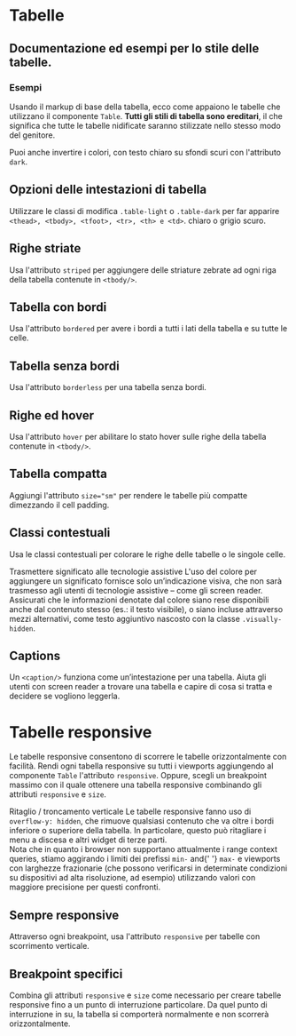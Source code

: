 
<Meta title='Documentazione/Organizzare i contenuti/Tabelle' of={Table} />

# Tabelle

## Documentazione ed esempi per lo stile delle tabelle.

### Esempi

Usando il markup di base della tabella, ecco come appaiono le tabelle che utilizzano il componente `Table`. **Tutti gli stili di tabella sono ereditari**, il che significa che tutte le tabelle nidificate saranno stilizzate nello stesso modo del genitore.

<Canvas>
  <Story id='componenti-tables--table-base' />
</Canvas>

Puoi anche invertire i colori, con testo chiaro su sfondi scuri con l'attributo `dark`.

<Canvas>
  <Story id='componenti-tables--table-dark' />
</Canvas>

## Opzioni delle intestazioni di tabella

Utilizzare le classi di modifica `.table-light` o `.table-dark` per far apparire `<thead>, <tbody>, <tfoot>, <tr>, <th> e <td>`. chiaro o grigio scuro.

<Canvas>
  <Story id='componenti-tables--table-thead' />
</Canvas>

## Righe striate

Usa l'attributo `striped` per aggiungere delle striature zebrate ad ogni riga della tabella contenute in `<tbody/>`.

<Canvas>
  <Story id='componenti-tables--table-striped' />
</Canvas>

## Tabella con bordi

Usa l'attributo `bordered` per avere i bordi a tutti i lati della tabella e su tutte le celle.

<Canvas>
  <Story id='componenti-tables--table-bordered' />
</Canvas>

## Tabella senza bordi

Usa l'attributo `borderless` per una tabella senza bordi.

<Canvas>
  <Story id='componenti-tables--table-borderless' />
</Canvas>

## Righe ed hover

Usa l'attributo `hover` per abilitare lo stato hover sulle righe della tabella contenute in `<tbody/>`.

<Canvas>
  <Story id='componenti-tables--table-hover' />
</Canvas>

## Tabella compatta

Aggiungi l'attributo `size="sm"` per rendere le tabelle più compatte dimezzando il cell padding.

<Canvas>
  <Story id='componenti-tables--table-compact' />
</Canvas>

## Classi contestuali

Usa le classi contestuali per colorare le righe delle tabelle o le singole celle.

<Canvas>
  <Story id='componenti-tables--table-contextual' />
</Canvas>

<div className='docs'>
  <Callout color='success'>
    <CalloutTitle>
      <span className='text'>
        Trasmettere significato alle tecnologie assistive
      </span>
    </CalloutTitle>
    <CalloutText>
      L'uso del colore per aggiungere un significato fornisce solo
      un’indicazione visiva, che non sarà trasmesso agli utenti di tecnologie
      assistive – come gli screen reader. Assicurati che le informazioni
      denotate dal colore siano rese disponibili anche dal contenuto stesso
      (es.: il testo visibile), o siano incluse attraverso mezzi alternativi,
      come testo aggiuntivo nascosto con la classe
      <code>.visually-hidden</code>.
    </CalloutText>
  </Callout>
</div>

## Captions

Un `<caption/>` funziona come un’intestazione per una tabella. Aiuta gli utenti con screen reader a trovare una tabella e capire di cosa si tratta e decidere se vogliono leggerla.

<Canvas>
  <Story id='componenti-tables--table-captions' />
</Canvas>

# Tabelle responsive

Le tabelle responsive consentono di scorrere le tabelle orizzontalmente con facilità. Rendi ogni tabella responsive su tutti i viewports aggiungendo al componente `Table` l'attributo `responsive`. Oppure, scegli un breakpoint massimo con il quale ottenere una tabella responsive combinando gli attributi `responsive` e `size`.

<div className='docs'>
  <Callout color='primary'>
    <CalloutTitle>
      <span className='text'>Ritaglio / troncamento verticale</span>
    </CalloutTitle>
    <CalloutText>
      Le tabelle responsive fanno uso di <code>overflow-y: hidden</code>, che
      rimuove qualsiasi contenuto che va oltre i bordi inferiore o superiore
      della tabella. In particolare, questo può ritagliare i menu a discesa e
      altri widget di terze parti.
    </CalloutText>
  </Callout>
</div>

<div className='docs'>
  <Callout color='primary'>
    <CalloutText>
      Nota che in quanto i browser non supportano attualmente i range context
      queries, stiamo aggirando i limiti dei prefissi <code>min-</code> and{' '}
      <code>max-</code> e viewports con larghezze frazionarie (che possono
      verificarsi in determinate condizioni su dispositivi ad alta risoluzione,
      ad esempio) utilizzando valori con maggiore precisione per questi
      confronti.
    </CalloutText>
  </Callout>
</div>

## Sempre responsive

Attraverso ogni breakpoint, usa l'attributo `responsive` per tabelle con scorrimento verticale.

<Canvas>
  <Story id='componenti-tables--table-responsive' />
</Canvas>

## Breakpoint specifici

Combina gli attributi `responsive` e `size` come necessario per creare tabelle responsive fino a un punto di interruzione particolare. Da quel punto di interruzione in su, la tabella si comporterà normalmente e non scorrerà orizzontalmente.

<Canvas>
  <Story id='componenti-tables--table-breakpoint' />
</Canvas>
